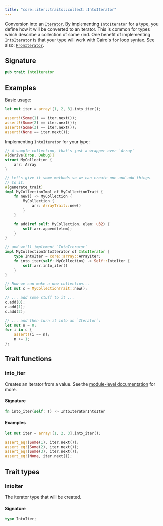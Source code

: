 ```yaml
---
title: "core::iter::traits::collect::IntoIterator"
---
```


Conversion into an [`Iterator`](./core-iter-traits-iterator-Iterator).
By implementing `IntoIterator` for a type, you define how it will be
converted to an iterator. This is common for types which describe a
collection of some kind.
One benefit of implementing `IntoIterator` is that your type will work
with Cairo's `for` loop syntax.
See also: [`FromIterator`](./core-iter-traits-collect-FromIterator).

## Signature

```rust
pub trait IntoIterator
```



## Examples

Basic usage:
```rust
let mut iter = array![1, 2, 3].into_iter();

assert!(Some(1) == iter.next());
assert!(Some(2) == iter.next());
assert!(Some(3) == iter.next());
assert!(None == iter.next());
```

Implementing `IntoIterator` for your type:
```rust
// A sample collection, that's just a wrapper over `Array`
#[derive(Drop, Debug)]
struct MyCollection {
    arr: Array
}

// Let's give it some methods so we can create one and add things
// to it.
#[generate_trait]
impl MyCollectionImpl of MyCollectionTrait {
    fn new() -> MyCollection {
        MyCollection {
            arr: ArrayTrait::new()
        }
    }

    fn add(ref self: MyCollection, elem: u32) {
        self.arr.append(elem);
    }
}

// and we'll implement `IntoIterator`
impl MyCollectionIntoIterator of IntoIterator {
    type IntoIter = core::array::ArrayIter;
    fn into_iter(self: MyCollection) -> Self::IntoIter {
        self.arr.into_iter()
    }
}

// Now we can make a new collection...
let mut c = MyCollectionTrait::new();

// ... add some stuff to it ...
c.add(0);
c.add(1);
c.add(2);

// ... and then turn it into an `Iterator`:
let mut n = 0;
for i in c {
    assert!(i == n);
    n += 1;
};
```


## Trait functions

### into_iter



Creates an iterator from a value.
See the [module-level documentation](./core-iter) for more.

#### Signature

```rust
fn into_iter(self: T) -> IntoIteratorIntoIter
```



#### Examples

```rust
let mut iter = array![1, 2, 3].into_iter();

assert_eq!(Some(1), iter.next());
assert_eq!(Some(2), iter.next());
assert_eq!(Some(3), iter.next());
assert_eq!(None, iter.next());
```





## Trait types

### IntoIter

The iterator type that will be created.


#### Signature

```rust
type IntoIter;
```


